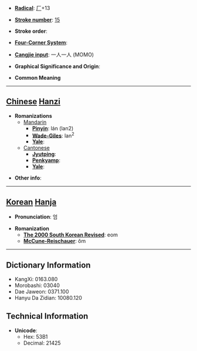 * '''[[Wiktionary:Chinese radical index| Radical]]''': [[Wiktionary:Chinese radical index 厂|厂]]+13

* '''[[Wiktionary:Chinese total strokes index|Stroke number]]''': [[Wiktionary:Chinese total strokes index 15|15]]

* '''Stroke order''': 

* '''[[Wiktionary:Chinese four corner index|Four-Corner System]]''': 

* '''[[Wiktionary:Chinese Cangjie index|Cangjie input]]''': 一人一人 (MOMO)

* '''Graphical Significance and Origin''': 

* '''Common Meaning'''

----

== [[Chinese]] [[Hanzi]] ==

* '''Romanizations'''
** [[Mandarin]]
*** '''[[Pinyin]]''': lán (lan2)
*** '''[[Wade-Giles]]''': lan<sup>2</sup>
*** '''[[Yale]]''': 
**[[Cantonese]]
***'''[[Jyutping]]''':
***'''[[Penkyamp]]''': 
***'''[[Yale]]''': 

* '''Other info''': 

----

== [[Korean]] [[Hanja]] ==

* '''Pronunciation''': 엄

* '''Romanization'''
** '''[[The 2000 South Korean Revised Romanization|The 2000 South Korean Revised]]''': eom
** '''[[McCune-Reischauer]]''': ŏm

----

== Dictionary Information ==

* KangXi: 0163.080
* Morobashi: 03040
* Dae Jaweon: 0371.100
* Hanyu Da Zidian: 10080.120

== Technical Information ==

* '''Unicode''':
** Hex: 53B1
** Decimal: 21425